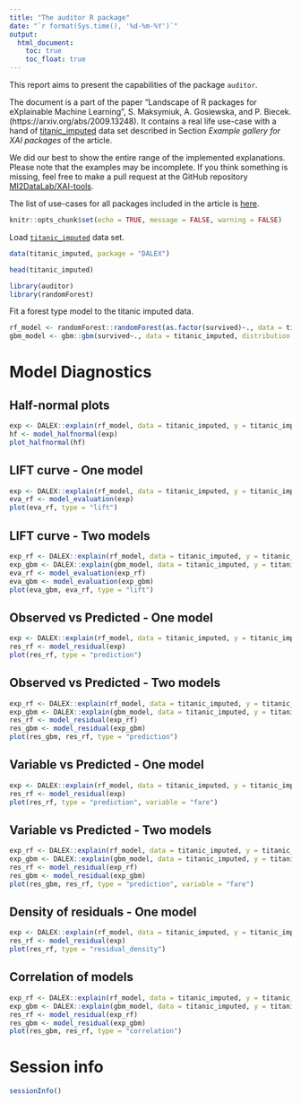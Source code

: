 ```yaml
---
title: "The auditor R package"
date: "`r format(Sys.time(), '%d-%m-%Y')`"
output:
  html_document:
    toc: true
    toc_float: true
---
```


  
This report aims to present the capabilities of the package `auditor`. 

The document is a part of the paper "Landscape of R packages for eXplainable Machine Learning", S. Maksymiuk, A. Gosiewska, and P. Biecek. 
(https://arxiv.org/abs/2009.13248). It contains a real life use-case with a hand of [titanic_imputed](https://modeloriented.github.io/DALEX/reference/titanic.html) data set described in Section *Example gallery for XAI packages* of the article.

We did our best to show the entire range of the implemented explanations. Please note that the examples may be incomplete. If you think something is missing, feel free to make a pull request at the GitHub repository [MI2DataLab/XAI-tools](https://github.com/MI2DataLab/XAI-tools).

The list of use-cases for all packages included in the article is [here](http://xai-tools.drwhy.ai/).  
  
```r
knitr::opts_chunk$set(echo = TRUE, message = FALSE, warning = FALSE)
```



Load [`titanic_imputed`](https://modeloriented.github.io/DALEX/reference/titanic.html) data set.

```r
data(titanic_imputed, package = "DALEX")

head(titanic_imputed)
```

```r
library(auditor)
library(randomForest)
```


Fit a forest type model to the titanic imputed data.

```r
rf_model <- randomForest::randomForest(as.factor(survived)~., data = titanic_imputed)
gbm_model <- gbm::gbm(survived~., data = titanic_imputed, distribution = "bernoulli")
```

# Model Diagnostics

## Half-normal plots


```r
exp <- DALEX::explain(rf_model, data = titanic_imputed, y = titanic_imputed$survived, verbose = FALSE)
hf <- model_halfnormal(exp)
plot_halfnormal(hf)
```


## LIFT curve - One model

```r
exp <- DALEX::explain(rf_model, data = titanic_imputed, y = titanic_imputed$survived, verbose = FALSE)
eva_rf <- model_evaluation(exp)
plot(eva_rf, type = "lift")
```

## LIFT curve - Two models

```r
exp_rf <- DALEX::explain(rf_model, data = titanic_imputed, y = titanic_imputed$survived, verbose = FALSE)
exp_gbm <- DALEX::explain(gbm_model, data = titanic_imputed, y = titanic_imputed$survived, verbose = FALSE)
eva_rf <- model_evaluation(exp_rf)
eva_gbm <- model_evaluation(exp_gbm)
plot(eva_gbm, eva_rf, type = "lift")
```

## Observed vs Predicted - One model

```r
exp <- DALEX::explain(rf_model, data = titanic_imputed, y = titanic_imputed$survived, verbose = FALSE)
res_rf <- model_residual(exp)
plot(res_rf, type = "prediction")
```

## Observed vs Predicted - Two models

```r
exp_rf <- DALEX::explain(rf_model, data = titanic_imputed, y = titanic_imputed$survived, verbose = FALSE)
exp_gbm <- DALEX::explain(gbm_model, data = titanic_imputed, y = titanic_imputed$survived, verbose = FALSE)
res_rf <- model_residual(exp_rf)
res_gbm <- model_residual(exp_gbm)
plot(res_gbm, res_rf, type = "prediction")
```

## Variable vs Predicted - One model

```r
exp <- DALEX::explain(rf_model, data = titanic_imputed, y = titanic_imputed$survived, verbose = FALSE)
res_rf <- model_residual(exp)
plot(res_rf, type = "prediction", variable = "fare")
```

## Variable vs Predicted - Two models

```r
exp_rf <- DALEX::explain(rf_model, data = titanic_imputed, y = titanic_imputed$survived, verbose = FALSE)
exp_gbm <- DALEX::explain(gbm_model, data = titanic_imputed, y = titanic_imputed$survived, verbose = FALSE)
res_rf <- model_residual(exp_rf)
res_gbm <- model_residual(exp_gbm)
plot(res_gbm, res_rf, type = "prediction", variable = "fare")
```

## Density of residuals - One model

```r
exp <- DALEX::explain(rf_model, data = titanic_imputed, y = titanic_imputed$survived, verbose = FALSE)
res_rf <- model_residual(exp)
plot(res_rf, type = "residual_density")
```

## Correlation of models

```r
exp_rf <- DALEX::explain(rf_model, data = titanic_imputed, y = titanic_imputed$survived, verbose = FALSE)
exp_gbm <- DALEX::explain(gbm_model, data = titanic_imputed, y = titanic_imputed$survived, verbose = FALSE)
res_rf <- model_residual(exp_rf)
res_gbm <- model_residual(exp_gbm)
plot(res_gbm, res_rf, type = "correlation")
```


# Session info

```r
sessionInfo()
```

